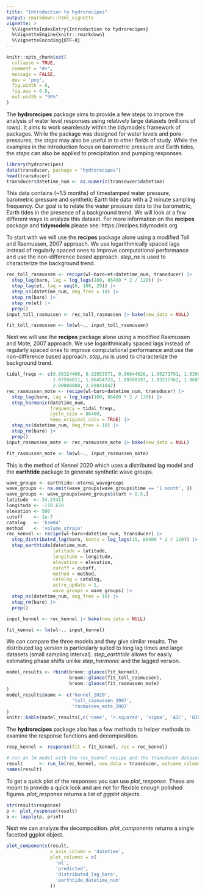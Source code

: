 ```yaml
---
title: "Introduction to hydrorecipes"
output: rmarkdown::html_vignette
vignette: >
  %\VignetteIndexEntry{Introduction to hydrorecipes}
  %\VignetteEngine{knitr::rmarkdown}
  %\VignetteEncoding{UTF-8}
---
```


```r

knitr::opts_chunk$set(
  collapse = TRUE,
  comment = "#>",
  message = FALSE,
  dev = 'png',
  fig.width = 6,
  fig.asp = 0.8,
  out.width = "90%"
)
```


The **hydrorecipes** package aims to provide a few steps to improve the analysis of 
water level responses using relatively large datasets (millions of rows). It 
aims to work seamlessly within the tidymodels framework of packages.  While
the package was designed for water levels and pore-pressures, the *steps* may 
also be useful in to other fields of study.  While the examples in the 
introduction focus on barometric pressure and Earth tides, the *steps* can also 
be applied to precipitation and pumping responses.


```r
library(hydrorecipes)
data(transducer, package = "hydrorecipes")
head(transducer)
transducer$datetime_num <- as.numeric(transducer$datetime)
```

This data contains (~1.5 months) of timestamped water pressure, barometric 
pressure and synthetic Earth tide data with a 2 minute sampling frequency.
Our goal is to relate the water pressure data to the barometric, Earth tides 
in the presence of a background trend. We will look at a few different ways to 
analyze this dataset. For more information on the **recipes** package and 
**tidymodels** please see: https://recipes.tidymodels.org


To start with we will use the **recipes** package alone using a modified Toll
and Rasmussen, 2007 approach. We use logarithmically spaced lags instead of 
regularly spaced ones to improve computational performance and use the 
non-difference based approach.  *step_ns* is used to characterize the background
trend.

```r

rec_toll_rasmussen <- recipe(wl~baro+et+datetime_num, transducer) |>
  step_lag(baro, lag = log_lags(100, 86400 * 2 / 120)) |>
  step_lag(et, lag = seq(0, 180, 20)) |>
  step_ns(datetime_num, deg_free = 10) |>
  step_rm(baro) |>
  step_rm(et) |>
  prep()
input_toll_rasmussen <- rec_toll_rasmussen |> bake(new_data = NULL)

```

```r
fit_toll_rasmussen <- lm(wl~., input_toll_rasmussen) 

```

Next we will use the **recipes** package alone using a modified Rasmussen and 
Mote, 2007 approach. We use logarithmically spaced lags instead of 
regularly spaced ones to improve computational performance and use the 
non-difference based approach.  *step_ns* is used to characterize the background
trend.

```r
tidal_freqs <- c(0.89324406, 0.92953571, 0.96644626, 1.00273791, 1.03902956, 
                 1.07594011, 1.86454723, 1.89598197, 1.93227362, 1.96856526, 
                 2.00000000, 2.89841042)
rec_rasmussen_mote <- recipe(wl~baro+datetime_num, transducer) |>
  step_lag(baro, lag = log_lags(100, 86400 * 2 / 120)) |>
  step_harmonic(datetime_num,
                frequency = tidal_freqs,
                cycle_size = 86400,
                keep_original_cols = TRUE) |>
  step_ns(datetime_num, deg_free = 10) |>
  step_rm(baro) |>
  prep()
input_rasmussen_mote <- rec_rasmussen_mote |> bake(new_data = NULL)

```

```r
fit_rasmussen_mote <- lm(wl~., input_rasmussen_mote) 
```

This is the method of Kennel 2020 which uses a distributed lag model and the **earthtide** package to generate synthetic wave groups.

```r
wave_groups <- earthtide::eterna_wavegroups
wave_groups <- na.omit(wave_groups[wave_groups$time == '1 month', ])
wave_groups <- wave_groups[wave_groups$start > 0.5,]
latitude  <- 34.23411
longitude <- -118.678
elevation <- 500
cutoff    <- 1e-7
catalog   <- 'ksm04'
method    <- 'volume_strain'
rec_kennel <- recipe(wl~baro+datetime_num, transducer) |>
  step_distributed_lag(baro, knots = log_lags(15, 86400 * 2 / 120)) |>
  step_earthtide(datetime_num,
                 latitude = latitude,
                 longitude = longitude,
                 elevation = elevation,
                 cutoff = cutoff,
                 method = method,
                 catalog = catalog,
                 astro_update = 1,
                 wave_groups = wave_groups) |>
  step_ns(datetime_num, deg_free = 10) |>
  step_rm(baro) |>
  prep()

input_kennel <- rec_kennel |> bake(new_data = NULL)
```

```r
fit_kennel <- lm(wl~., input_kennel) 
```

We can compare the three models and they give similar results.  The distributed lag version is particularly suited to long lag times and large datasets (small sampling interval). *step_earthtide* allows for easily estimating phase shifts unlike *step_harmonic* and the lagged version.

```r

model_results <- rbind(broom::glance(fit_kennel),
                       broom::glance(fit_toll_rasmussen),
                       broom::glance(fit_rasmussen_mote)
)
model_results$name <- c('kennel_2020',
                        'toll_rasmussen_2007',
                        'rasmussen_mote_2007'
)
knitr::kable(model_results[,c('name', 'r.squared', 'sigma', 'AIC', 'BIC', 'df.residual', 'nobs')])
```
The **hydrorecipes** package also has a few methods to helper methods to examine
the response functions and decomposition.  

```r
resp_kennel <- response(fit = fit_kennel, rec = rec_kennel)

# run an lm model with the rec_kennel recipe and the transducer dataset
result      <- run_lm(rec_kennel, new_data = transducer, outcome_column = 'wl')
names(result)
```

To get a quick plot of the responses you can use *plot_response*.  These are meant to provide a quick look and are not for flexible enough polished figures. *plot_response* returns a list of *ggplot* objects.

``` r
str(result$response)
p <- plot_response(result)
a <- lapply(p, print)
```

Next we can analyze the decomposition. *plot_components* returns a single 
facetted ggplot object.

```r

plot_components(result, 
                x_axis_column = 'datetime',
                plot_columns = c(
                  'wl',
                  'predicted',
                  'distributed_lag_baro',
                  'earthtide_datetime_num'
                ))

```

